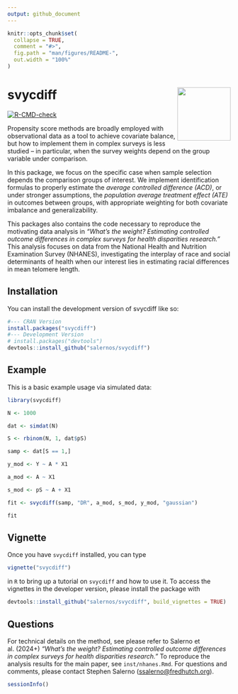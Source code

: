 ```yaml
---
output: github_document
---
```


<!-- README.md is generated from README.Rmd. Please edit that file -->

```r
knitr::opts_chunk$set(
  collapse = TRUE,
  comment = "#>",
  fig.path = "man/figures/README-",
  out.width = "100%"
)
```

# svycdiff <img src="man/figures/logo.png" align="right" height="120" alt="" />

<!-- badges: start -->
[![R-CMD-check](https://github.com/salernos/svycdiff/actions/workflows/R-CMD-check.yaml/badge.svg)](https://github.com/salernos/svycdiff/actions/workflows/R-CMD-check.yaml)
<!-- badges: end -->

Propensity score methods are broadly employed with observational data as a tool to achieve covariate balance, but how to implement them in complex surveys is less studied -- in particular, when the survey weights depend on the group variable under comparison. 


In this package, we focus on the specific case when sample selection depends the comparison groups of interest. We implement identification formulas to properly estimate the *average controlled difference (ACD)*, or under stronger assumptions, the *population average treatment effect (ATE)* in outcomes between groups, with appropriate weighting for both covariate imbalance and generalizability. 


This packages also contains the code necessary to reproduce the motivating data analysis in *"What's the weight? Estimating controlled outcome differences in complex surveys for health disparities research."* This analysis focuses on data from the National Health and Nutrition Examination Survey (NHANES), investigating the interplay of race and social determinants of health when our interest lies in estimating racial differences in mean telomere length.

## Installation

You can install the development version of svycdiff like so:

```r
#--- CRAN Version
install.packages("svycdiff")
#--- Development Version
# install.packages("devtools")
devtools::install_github("salernos/svycdiff")
```

## Example

This is a basic example usage via simulated data:

```r
library(svycdiff)

N <- 1000

dat <- simdat(N)

S <- rbinom(N, 1, dat$pS)

samp <- dat[S == 1,]

y_mod <- Y ~ A * X1

a_mod <- A ~ X1

s_mod <- pS ~ A + X1

fit <- svycdiff(samp, "DR", a_mod, s_mod, y_mod, "gaussian")

fit
```

## Vignette

Once you have `svycdiff` installed, you can type

```r
vignette("svycdiff")
```

in `R` to bring up a tutorial on `svycdiff` and how to use it. To access the vignettes in the developer version, please install the package with

```r
devtools::install_github("salernos/svycdiff", build_vignettes = TRUE)
```

## Questions

For technical details on the method, see please refer to Salerno et al. (2024+) *"What's the weight? Estimating controlled outcome differences in complex surveys for health disparities research."* To reproduce the analysis results for the main paper, see `inst/nhanes.Rmd`. For questions and comments, please contact Stephen Salerno (<ssalerno@fredhutch.org>).

```r
sessionInfo()
```
